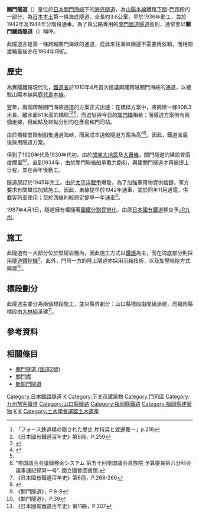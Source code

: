 {{noteTA
|G1=Unit
|G2=Railway
}}
{{Infobox tunnel
|name         = 關門隧道
|image        = Kammon_railway_tunnel_Shimonoseki_portal.jpg
|caption      = 關門隧道下關入口
|line         = [[山陽本線|山陽本線]]
|location     = [[關門海峽|關門海峽]]
|coordinates  = 
|system       = [[File:JR_logo_(kyushu).svg|25px]][[JR九州|JR九州]]
|status       = 使用中
|start        = [[山口縣|山口縣]][[下關市|下關市]]彥島町
|end          = [[福岡縣|福岡縣]][[北九州市|北九州市]]門司區
|stations     = 
|startwork    = 1936年9月19日
|open         = 1942年7月1日（東線）<br>1944年9月8日（西線）
|close        = 
|owner        = [[File:JR_logo_(kyushu).svg|25px]]JR九州
|operator     = [[File:JR_logo_(kyushu).svg|25px]]JR九州
|traffic      = 
|character    = 
|construction =
|length       = 3614.04米（東線）<br>3604.63米（西線）
|linelength   = 
|tracklength  = 
|notrack      = 雙洞雙線
|gauge        = 1,067毫米
|el           = 1,500V 直流電
|speed        = 
|hielevation  = 
|lowelevation = 
|height       = 
|grade        = 
}}

'''關門隧道'''（{{jpn|j=関門トンネル|hg=かんもんとんねる|rm=Kanmon tonneru|f=y}}）是位於[[日本|日本]][[關門海峽|關門海峽]]下的[[水底隧道|海底隧道]]，為[[山陽本線|山陽本線]]鐵路[[下關站|下關]]-[[門司站|門司]]段的一部分，為[[日本本土|日本本土]]第一條海底隧道。全長約3.6公里，早於1936年動工，並於1942年及1944年分階段通車。為了與公路專用的[[關門隧道_(國道2號)|關門國道隧道]]區別，通常會以'''關門鐵路隧道'''（{{jp|j=関門鉄道トンネル|hg=かんもんてつどうとんねる|rm=Kanmon tetsudō tonneru}}）稱呼。

此隧道亦是第一條跨越關門海峽的通道，從此來往海峽兩邊不需要再依賴{{link-ja|關門聯絡船|関門連絡船|渡輪}}，而相關渡輪最後亦在1964年停航。

==歷史==
為實踐鐵路現代化，[[鐵道省_(日本)|鐵道省]]於1910年4月首次提議興建跨越關門海峽的通道，以接駁山陽本線與[[鹿兒島本線|鹿兒島本線]]。

翌年，兩個跨越關門海峽通道的方案正式出爐：在橋樑方案中，將興建一條908.3米長、離水面61米高的橋樑<ref>「フォース鉄道橋の隠された歴史 片持梁と渡邊嘉一」p.218</ref><ref name=廣井方案>《日本國有鐵道百年史》第6冊，P.259</ref><ref>{{Cite web |url=http://library.jsce.or.jp/jsce/open/00034/05-05/05-5-11188.pdf |title=廣井勇《下関海峡横断鉄橋設計報告》.土木学会誌，第5巻第5号.土木学会：1919年10月，P.965-988 |access-date=2020-07-09 |archive-date=2021-05-12 |archive-url=https://web.archive.org/web/20210512180058/http://library.jsce.or.jp/jsce/open/00034/05-05/05-5-11188.pdf |dead-url=no }}</ref>，而選址與今日的[[關門橋|關門橋]]相若；而隧道方案則有兩個走線，但起點及終點分別均在彥島和門司站。

由於橋樑會限制船隻通過海峽，而且成本遠較隧道方案為高<ref>{{Cite web |url=http://library.jsce.or.jp/jsce/open/00034/05-06/05-6-11207.pdf |title=田辺朔郎《海底隧道に関する報告》.土木学会誌，第5巻第6号.土木学会：1919年12月，P.1281-1293 |access-date=2020-07-09 |archive-date=2021-05-12 |archive-url=https://web.archive.org/web/20210512175953/http://library.jsce.or.jp/jsce/open/00034/05-06/05-6-11207.pdf |dead-url=no }}</ref><ref name=廣井方案></ref>。因此，鐵道省最後採用隧道方案。

但到了1920年代及1930年代初，由於[[關東大地震|關東大地震]]及[[大蕭條|大蕭條]]，關門隧道的建設曾兩度擱置<ref>“帝国議会会議録検索システム 第五十回帝国議会貴族院 予算委員第六分科会議事速記録第一号”. 國立國會圖書館.</ref><ref>《日本國有鐵道百年史》第6冊，P.268-269</ref>。直到1934年，由於關門聯絡船承載力飽和，興建關門隧道才再被提上日程，並在兩年後動工。

隧道原訂於1945年完工。由於[[太平洋戰爭|太平洋戰爭]]爆發，為了加強軍用物資供給鏈，軍方要求有關單位加緊施工。因此，東線提早於1942年通車，並於同年11月通電，供載客列車使用；至於西線則較原定提早一年通車<ref>{{Cite web |url=https://www.jcca.or.jp/kaishi/236/236_doboku.pdf |title=松村憲勇《土木遺産の香 第42回 世界初の海底トンネル 「関門鉄道トンネル」》.Civil Engineering Consultant，第236巻. 建設コンサルタンツ協会：2007年7月，P.58-61 |access-date=2020-07-09 |archive-date=2020-08-09 |archive-url=https://web.archive.org/web/20200809101730/https://www.jcca.or.jp/kaishi/236/236_doboku.pdf |dead-url=no }}</ref>。

1987年4月1日，隧道擁有權隨著[[國鐵分割民營化|國鐵分割民營化]]，由原[[日本國有鐵道|日本國有鐵道]]移交予[[九州旅客鐵路|JR九州]]。

==施工==
此隧道有一大部分位於堅硬岩層內，因此施工方式以[[鑽炸法|鑽爆]]為主，而在海底部分則採用[[隧道鑽挖機|隧道鑽挖機]]<ref>《關門隧道》，P.8-9</ref>。此外，門司一方的陸上隧道亦採用沉箱技術，以及加壓暗挖方式興建<ref>《關門隧道》，P.39</ref>。

==標段劃分==
此隧道主要分為兩個標段施工，並以縣界劃分：山口縣標段由間組承建，而福岡縣標段由[[大林組|大林組]]承建<ref>《日本國有鐵道百年史》第11冊，P.307</ref>。

==參考資料==
{{reflist}}

[[Category:日本鐵路隧道|Category:日本鐵路隧道]]
[[Category:海底隧道|K]]
[[Category:下关市建筑物|Category:下关市建筑物]]
[[Category:門司區|Category:門司區]]
[[Category:九州旅客鐵道|Category:九州旅客鐵道]]
[[Category:山口縣鐵路|Category:山口縣鐵路]]
[[Category:福岡縣鐵路|Category:福岡縣鐵路]]
[[Category:福岡縣建築物|Category:福岡縣建築物]]
[[Category:1942年完工隧道|K]]
[[Category:1944年完工隧道|K]]
[[Category:土木學會選獎土木遺產|Category:土木學會選獎土木遺產]]

==相關條目==
*[[關門隧道_(國道2號)|關門隧道 (國道2號)]]
*[[關門橋|關門橋]]
*[[新關門隧道|新關門隧道]]